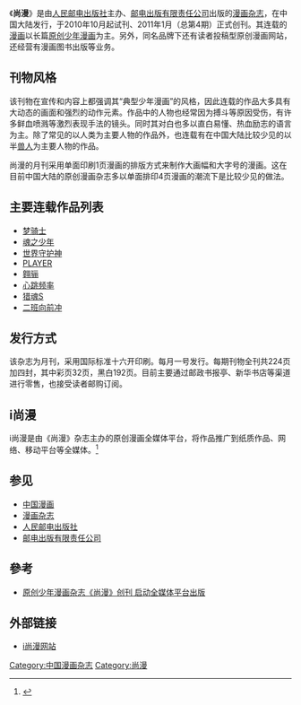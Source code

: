 {{Notability Unreferenced |time=2014-12-11T03:33:39+00:00}}
{{Refimprove|time=2021-05-08T11:13:00+00:00}}
{{Infobox Magazine
|title = 尚漫
|image_file = Shangman magazine cover 201010.jpg
|image_size =
|image_caption =《尚漫》2010年10月试刊总第一期封面
|editor =
|editor_title =
|previous_editor =
|frequency = 月刊
|circulation = 
|circulation_year =
|category = [[少年漫画|少年漫画]]杂志
|company = [[人民邮电出版社|人民邮电出版社]]
|publisher =
|firstdate = 2010年10月试刊，2011年1月正式创刊
|country = {{flagicon|China}} [[中华人民共和国|中华人民共和国]]
|based =
|language = [[简体中文|简体中文]]
|website = http://www.ishangman.com/
|issn = 2095-0950
}}
《'''尚漫'''》是由[[人民邮电出版社|人民邮电出版社]]主办、[[邮电出版有限责任公司|邮电出版有限责任公司]]出版的[[漫画杂志|漫画杂志]]，在中国大陆发行，于2010年10月起试刊、2011年1月（总第4期）正式创刊。其连载的[[漫画|漫画]]以长篇[[原创|原创]][[少年漫画|少年漫画]]为主。另外，同名品牌下还有读者投稿型原创漫画网站，还经营有漫画图书出版等业务。

== 刊物风格 ==
该刊物在宣传和内容上都强调其“典型少年漫画”的风格，因此连载的作品大多具有大动态的画面和强烈的动作元素。作品中的人物也经常因为搏斗等原因受伤，有许多鲜血喷溅等激烈表现手法的镜头。同时其对白也多以直白易懂、热血励志的语言为主。除了常见的以人类为主要人物的作品外，也连载有在中国大陆比较少见的以半[[兽人|兽人]]为主要人物的作品。

尚漫的月刊采用单面印刷1页漫画的排版方式来制作大画幅和大字号的漫画。这在目前中国大陆的原创漫画杂志多以单面排印4页漫画的潮流下是比较少见的做法。

== 主要连载作品列表 ==
* [[梦骑士|梦骑士]]
* [[魂之少年|魂之少年]]
* [[世界守护神|世界守护神]]
* [[PLAYER|PLAYER]]
* [[翱骊|翱骊]]
* [[心跳频率|心跳频率]]
* [[猎魂S|猎魂S]]
* [[二班向前冲|二班向前冲]]

== 发行方式 ==
该杂志为月刊，采用国际标准十六开印刷。每月一号发行。每期刊物全刊共224页加四封，其中彩页32页，黑白192页。目前主要通过邮政书报亭、新华书店等渠道进行零售，也接受读者邮购订阅。

==i尚漫==
i尚漫是由《尚漫》杂志主办的原创漫画全媒体平台，将作品推广到纸质作品、网络、移动平台等全媒体。<ref>{{Cite news|url=http://ent.163.com/11/1202/01/7K7U09OA00032DGD.html|title=i尚漫打造漫画全媒体平台|language=zh-cn|publisher=网易|author=|date=2011-12-02|accessdate=2016-03-11|archive-url=https://web.archive.org/web/20190216184415/http://ent.163.com/11/1202/01/7K7U09OA00032DGD.html|archive-date=2019-02-16|dead-url=yes}}</ref>

== 参见 ==
* [[中国漫画|中国漫画]]
* [[漫画杂志|漫画杂志]]
* [[人民邮电出版社|人民邮电出版社]]
* [[邮电出版有限责任公司|邮电出版有限责任公司]]

== 參考 ==
{{refs}}
*[http://shaoer.cntv.cn/children/C20976/20110106/100128.shtml 原创少年漫画杂志《尚漫》创刊 启动全媒体平台出版] {{Wayback|url=http://shaoer.cntv.cn/children/C20976/20110106/100128.shtml |date=20141211063548 }}

== 外部链接 ==
* [http://www.ishangman.com/ i尚漫网站] {{Wayback|url=http://www.ishangman.com/ |date=20110320064644 }}

[[Category:中国漫画杂志|Category:中国漫画杂志]]
[[Category:尚漫|Category:尚漫]]